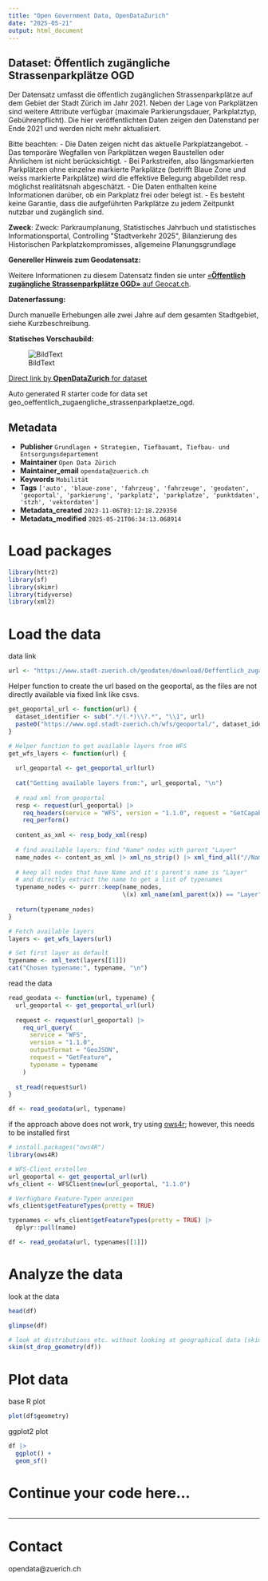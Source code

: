 ```yaml
---
title: "Open Government Data, OpenDataZurich"
date: "2025-05-21"
output: html_document
---
```


## Dataset: Öffentlich zugängliche Strassenparkplätze OGD

Der Datensatz umfasst die öffentlich zugänglichen Strassenparkplätze auf dem Gebiet der Stadt Zürich im Jahr 2021. Neben der Lage von Parkplätzen sind weitere Attribute verfügbar (maximale Parkierungsdauer, Parkplatztyp, Gebührenpflicht). Die hier veröffentlichten Daten zeigen den Datenstand per Ende 2021 und werden nicht mehr aktualisiert.
 
Bitte beachten:
- Die Daten zeigen nicht das aktuelle Parkplatzangebot.
- Das temporäre Wegfallen von Parkplätzen wegen Baustellen oder Ähnlichem ist nicht berücksichtigt.
- Bei Parkstreifen, also längsmarkierten Parkplätzen ohne einzelne markierte Parkplätze (betrifft Blaue Zone und weiss markierte Parkplätze) wird die effektive Belegung abgebildet resp. möglichst realitätsnah abgeschätzt.
- Die Daten enthalten keine Informationen darüber, ob ein Parkplatz frei oder belegt ist.
- Es besteht keine Garantie, dass die aufgeführten Parkplätze zu jedem Zeitpunkt nutzbar und zugänglich sind.

**Zweck**: Zweck: Parkraumplanung, Statistisches Jahrbuch und statistisches Informationsportal, Controlling &quot;Stadtverkehr 2025&quot;, Bilanzierung des Historischen Parkplatzkompromisses, allgemeine Planungsgrundlage 

**Genereller Hinweis zum Geodatensatz:**


Weitere Informationen zu diesem Datensatz finden sie unter [«**Öffentlich zugängliche Strassenparkplätze OGD»** auf Geocat.ch](https://www.geocat.ch/geonetwork/srv/ger/catalog.search#/metadata/3aba130c-f358-4344-a8c8-3ed29bbd46f9).				
			   

**Datenerfassung:**

Durch manuelle Erhebungen alle zwei Jahre auf dem gesamten Stadtgebiet, siehe Kurzbeschreibung.

**Statisches Vorschaubild:**

![BildText](https://www.gis.stadt-zuerich.ch/zueriplan_docs/geocat/3aba130c-f358-4344-a8c8-3ed29bbd46f9.png)



[Direct link by **OpenDataZurich** for dataset](https://data.stadt-zuerich.ch/dataset/geo_oeffentlich_zugaengliche_strassenparkplaetze_ogd)

Auto generated R starter code for data set geo_oeffentlich_zugaengliche_strassenparkplaetze_ogd.

## Metadata

- **Publisher** `Grundlagen + Strategien, Tiefbauamt, Tiefbau- und Entsorgungsdepartement`
- **Maintainer** `Open Data Zürich`
- **Maintainer_email** `opendata@zuerich.ch`
- **Keywords** `Mobilität`
- **Tags** `['auto', 'blaue-zone', 'fahrzeug', 'fahrzeuge', 'geodaten', 'geoportal', 'parkierung', 'parkplatz', 'parkplatze', 'punktdaten', 'stzh', 'vektordaten']`
- **Metadata_created** `2023-11-06T03:12:18.229350`
- **Metadata_modified** `2025-05-21T06:34:13.068914`


# Load packages

```r
library(httr2)
library(sf)
library(skimr)
library(tidyverse)
library(xml2)
```

# Load the data

data link
```r
url <- "https://www.stadt-zuerich.ch/geodaten/download/Oeffentlich_zugaengliche_Strassenparkplaetze_OGD?format=geojson_link"
```


Helper function to create the url based on the geoportal, as the files are not directly available via fixed link like csvs.
```r
get_geoportal_url <- function(url) {
  dataset_identifier <- sub(".*/(.*)\\?.*", "\\1", url)
  paste0("https://www.ogd.stadt-zuerich.ch/wfs/geoportal/", dataset_identifier)
}
```

```r
# Helper function to get available layers from WFS
get_wfs_layers <- function(url) {
  
  url_geoportal <- get_geoportal_url(url)
  
  cat("Getting available layers from:", url_geoportal, "\n")
  
  # read xml from geoportal
  resp <- request(url_geoportal) |> 
    req_headers(service = "WFS", version = "1.1.0", request = "GetCapabilities") |> 
    req_perform()
  
  content_as_xml <- resp_body_xml(resp)
  
  # find available layers: find "Name" nodes with parent "Layer"
  name_nodes <- content_as_xml |> xml_ns_strip() |> xml_find_all("//Name")
  
  # keep all nodes that have Name and it's parent's name is "Layer"
  # and directly extract the name to get a list of typenames
  typename_nodes <- purrr::keep(name_nodes,
                                \(x) xml_name(xml_parent(x)) == "Layer")
  
  return(typename_nodes)
}

# Fetch available layers
layers <- get_wfs_layers(url)

# Set first layer as default
typename <- xml_text(layers[[1]])
cat("Chosen typename:", typename, "\n")
```

read the data
```r
read_geodata <- function(url, typename) {
  url_geoportal <- get_geoportal_url(url)
  
  request <- request(url_geoportal) |>
    req_url_query(
      service = "WFS",
      version = "1.1.0",
      outputFormat = "GeoJSON",
      request = "GetFeature",
      typename = typename
    )
  
  st_read(request$url)
}

df <- read_geodata(url, typename)
```

if the approach above does not work, try using [ows4r](https://eblondel.github.io/ows4R/); however, this needs to be installed first
```r
# install.packages("ows4R")
library(ows4R)

# WFS-Client erstellen
url_geoportal <- get_geoportal_url(url)
wfs_client <- WFSClient$new(url_geoportal, "1.1.0")

# Verfügbare Feature-Typen anzeigen
wfs_client$getFeatureTypes(pretty = TRUE)

typenames <- wfs_client$getFeatureTypes(pretty = TRUE) |> 
  dplyr::pull(name)

df <- read_geodata(url, typenames[[1]])
```

# Analyze the data

look at the data
```r
head(df)
```

```r
glimpse(df)
```

```r
# look at distributions etc. without looking at geographical data (skim cannot deal with geometries)
skim(st_drop_geometry(df))
```

# Plot data

base R plot
```r
plot(df$geometry)
```

ggplot2 plot
```r
df |>
  ggplot() +
  geom_sf()
```

# Continue your code here...

```r

```

------------------------------------------------------------------------

# Contact

opendata@zuerich.ch
